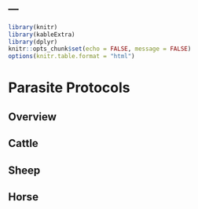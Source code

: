 ---
---

```r
library(knitr)
library(kableExtra)
library(dplyr)
knitr::opts_chunk$set(echo = FALSE, message = FALSE)
options(knitr.table.format = "html") 
```

# Parasite Protocols {.tabset .tabset-pills .tabset-fade}

## Overview


## Cattle


## Sheep


## Horse
